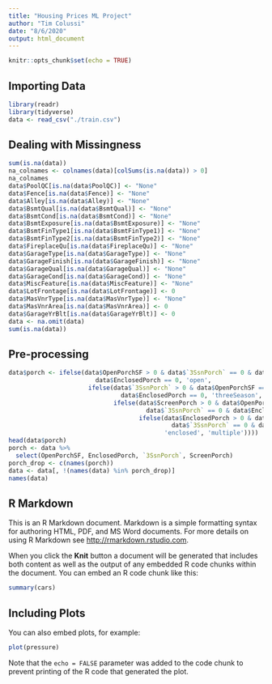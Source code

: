 ```yaml
---
title: "Housing Prices ML Project"
author: "Tim Colussi"
date: "8/6/2020"
output: html_document
---
```


```r
knitr::opts_chunk$set(echo = TRUE)
```

## Importing Data

```r
library(readr)
library(tidyverse)
data <- read_csv("./train.csv")


```

## Dealing with Missingness

```r
sum(is.na(data))
na_colnames <- colnames(data)[colSums(is.na(data)) > 0]
na_colnames
data$PoolQC[is.na(data$PoolQC)] <- "None"
data$Fence[is.na(data$Fence)] <- "None"
data$Alley[is.na(data$Alley)] <- "None"
data$BsmtQual[is.na(data$BsmtQual)] <- "None"
data$BsmtCond[is.na(data$BsmtCond)] <- "None"
data$BsmtExposure[is.na(data$BsmtExposure)] <- "None"
data$BsmtFinType1[is.na(data$BsmtFinType1)] <- "None"
data$BsmtFinType2[is.na(data$BsmtFinType2)] <- "None"
data$FireplaceQu[is.na(data$FireplaceQu)] <- "None"
data$GarageType[is.na(data$GarageType)] <- "None"
data$GarageFinish[is.na(data$GarageFinish)] <- "None" 
data$GarageQual[is.na(data$GarageQual)] <- "None"
data$GarageCond[is.na(data$GarageCond)] <- "None"
data$MiscFeature[is.na(data$MiscFeature)] <- "None"
data$LotFrontage[is.na(data$LotFrontage)] <- 0
data$MasVnrType[is.na(data$MasVnrType)] <- "None"
data$MasVnrArea[is.na(data$MasVnrArea)] <- 0
data$GarageYrBlt[is.na(data$GarageYrBlt)] <- 0
data <- na.omit(data)
sum(is.na(data))

```

## Pre-processing

```r
data$porch <- ifelse(data$OpenPorchSF > 0 & data$`3SsnPorch` == 0 & data$ScreenPorch == 0 & 
                        data$EnclosedPorch == 0, 'open',
                      ifelse(data$`3SsnPorch` > 0 & data$OpenPorchSF == 0 & data$ScreenPorch == 0 &
                               data$EnclosedPorch == 0, 'threeSeason',
                             ifelse(data$ScreenPorch > 0 & data$OpenPorchSF == 0 & 
                                      data$`3SsnPorch` == 0 & data$EnclosedPorch == 0, 'screen',
                                    ifelse(data$EnclosedPorch > 0 & data$OpenPorchSF == 0 &
                                             data$`3SsnPorch` == 0 & data$EnclosedPorch == 0,
                                           'enclosed', 'multiple'))))
head(data$porch)
porch <- data %>% 
  select(OpenPorchSF, EnclosedPorch, `3SsnPorch`, ScreenPorch)
porch_drop <- c(names(porch))
data <- data[, !(names(data) %in% porch_drop)]
names(data)

```


## R Markdown

This is an R Markdown document. Markdown is a simple formatting syntax for authoring HTML, PDF, and MS Word documents. For more details on using R Markdown see <http://rmarkdown.rstudio.com>.

When you click the **Knit** button a document will be generated that includes both content as well as the output of any embedded R code chunks within the document. You can embed an R code chunk like this:

```r
summary(cars)
```

## Including Plots

You can also embed plots, for example:

```r
plot(pressure)
```

Note that the `echo = FALSE` parameter was added to the code chunk to prevent printing of the R code that generated the plot.

